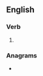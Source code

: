 ==English==

===Verb===
{{head|en|present participle}}

# {{present participle of|serialize|lang=en|nocat=1}}

===Anagrams===
* {{anagrams|en|Israelizing}}
